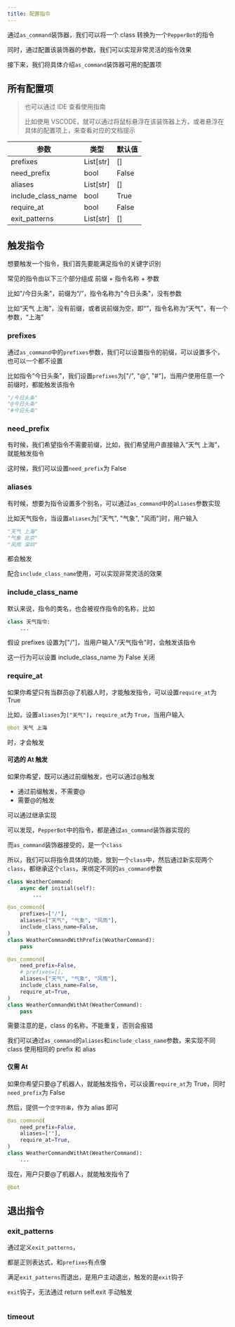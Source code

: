 ```yaml
---
title: 配置指令
---
```


通过`as_command`装饰器，我们可以将一个 class 转换为一个`PepperBot`的指令

同时，通过配置该装饰器的参数，我们可以实现非常灵活的指令效果

接下来，我们将具体介绍`as_command`装饰器可用的配置项

## 所有配置项

> 也可以通过 IDE 查看使用指南
>
> 比如使用 VSCODE，就可以通过将鼠标悬浮在该装饰器上方，或者悬浮在具体的配置项上，来查看对应的文档提示

| 参数               | 类型      | 默认值 |
| ------------------ | --------- | ------ |
| prefixes           | List[str] | []     |
| need_prefix        | bool      | False  |
| aliases            | List[str] | []     |
| include_class_name | bool      | True   |
| require_at         | bool      | False  |
| exit_patterns      | List[str] | []     |

## 触发指令

想要触发一个指令，我们首先要能满足指令的关键字识别

常见的指令由以下三个部分组成 前缀 + 指令名称 + 参数

比如"/今日头条"，前缀为“/”，指令名称为"今日头条"，没有参数

比如“天气 上海”，没有前缀，或者说前缀为空，即“”，指令名称为“天气”，有一个参数，“上海”

### prefixes

通过`as_command`中的`prefixes`参数，我们可以设置指令的前缀，可以设置多个，也可以一个都不设置

比如指令“今日头条”，我们设置`prefixes`为["/", "@", "#"]，当用户使用任意一个前缀时，都能触发该指令

```py
"/今日头条"
"@今日头条"
"#今日头条"
```

### need_prefix

有时候，我们希望指令不需要前缀，比如，我们希望用户直接输入“天气 上海”，就能触发指令

这时候，我们可以设置`need_prefix`为 False

### aliases

有时候，想要为指令设置多个别名，可以通过`as_command`中的`aliases`参数实现

比如天气指令，当设置`aliases`为["天气", "气象", "风雨"]时，用户输入

```py
"天气 上海"
"气象 北京"
"风雨 深圳"
```

都会触发

配合`include_class_name`使用，可以实现非常灵活的效果

### include_class_name

默认来说，指令的类名，也会被视作指令的名称，比如

```py
class 天气指令:
    ...
```

假设 prefixes 设置为["/"]，当用户输入"/天气指令"时，会触发该指令

这一行为可以设置 include_class_name 为 False 关闭

### require_at

如果你希望只有当群员@了机器人时，才能触发指令，可以设置`require_at`为 True

比如，设置`aliases`为`["天气"]`，`require_at`为 `True`，当用户输入

```py
@bot 天气 上海
```

时，才会触发

#### 可选的 At 触发

如果你希望，既可以通过前缀触发，也可以通过@触发

-   通过前缀触发，不需要@
-   需要@的触发

可以通过继承实现

可以发现，`PepperBot`中的指令，都是通过`as_command`装饰器实现的

而`as_command`装饰器接受的，是一个`class`

所以，我们可以将指令具体的功能，放到一个`class`中，然后通过新实现两个`class`，都继承这个`class`，来绑定不同的`as_command`参数

```py
class WeatherCommand:
    async def initial(self):
        ...

@as_commond(
    prefixes=["/"],
    aliases=["天气", "气象", "风雨"],
    include_class_name=False,
)
class WeatherCommandWithPrefix(WeatherCommand):
    pass

@as_commond(
    need_prefix=False,
    # prefixes=[],
    aliases=["天气", "气象", "风雨"],
    include_class_name=False,
    require_at=True,
)
class WeatherCommandWithAt(WeatherCommand):
    pass
```

需要注意的是，class 的名称，不能重复，否则会报错

我们可以通过`as_command`的`aliases`和`include_class_name`参数，来实现不同 class 使用相同的 prefix 和 alias

#### 仅需 At

如果你希望只要@了机器人，就能触发指令，可以设置`require_at`为 True，同时`need_prefix`为 False

然后，提供一个`空字符串`，作为 alias 即可

```py
@as_commond(
    need_prefix=False,
    aliases=[""],
    require_at=True,
)
class WeatherCommandWithAt(WeatherCommand):
    ...
```

现在，用户只要@了机器人，就能触发指令了

```py
@bot
```

## 退出指令

### exit_patterns

通过定义`exit_patterns`，

都是正则表达式，和`prefixes`有点像

满足`exit_patterns`而退出，是用户主动退出，触发的是`exit`钩子

`exit`钩子，无法通过 return self.exit 手动触发

```py


```

### timeout
